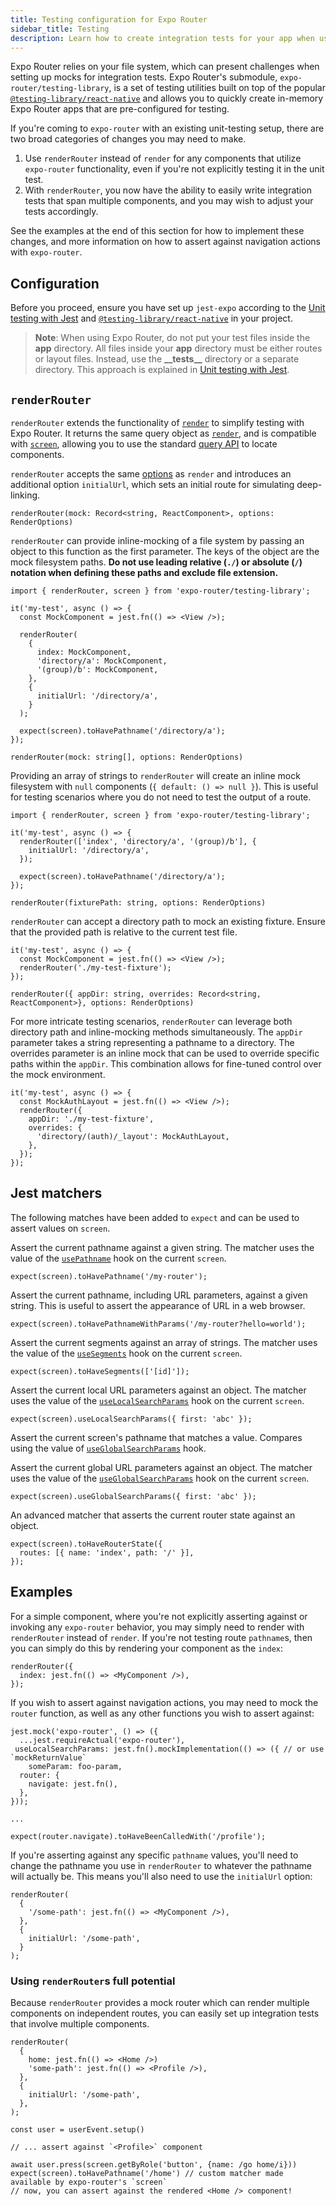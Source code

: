 ```yaml
---
title: Testing configuration for Expo Router
sidebar_title: Testing
description: Learn how to create integration tests for your app when using Expo Router.
---
```



Expo Router relies on your file system, which can present challenges when setting up mocks for integration tests. Expo Router's submodule, `expo-router/testing-library`, is a set of testing utilities built on top of the popular [`@testing-library/react-native`](https://callstack.github.io/react-native-testing-library/) and allows you to quickly create in-memory Expo Router apps that are pre-configured for testing.

If you're coming to `expo-router` with an existing unit-testing setup, there are two broad categories of changes you may need to make.

1. Use `renderRouter` instead of `render` for any components that utilize `expo-router` functionality, even if you're not explicitly testing it in the unit test.
2. With `renderRouter`, you now have the ability to easily write integration tests that span multiple components, and you may wish to adjust your tests accordingly.

See the examples at the end of this section for how to implement these changes, and more information on how to assert against navigation actions with `expo-router`.

## Configuration

Before you proceed, ensure you have set up `jest-expo` according to the [Unit testing with Jest](/develop/unit-testing/) and [`@testing-library/react-native`](https://callstack.github.io/react-native-testing-library/docs/start/quick-start) in your project.

> **Note**: When using Expo Router, do not put your test files inside the **app** directory. All files inside your **app** directory must be either routes or layout files. Instead, use the **\_\_tests\_\_** directory or a separate directory. This approach is explained in [Unit testing with Jest](/develop/unit-testing/#structure-your-tests).

## `renderRouter`

`renderRouter` extends the functionality of [`render`](https://callstack.github.io/react-native-testing-library/docs/api#render) to simplify testing with Expo Router. It returns the same query object as [`render`](https://callstack.github.io/react-native-testing-library/docs/api#render), and is compatible with [`screen`](https://callstack.github.io/react-native-testing-library/docs/api#screen), allowing you to use the standard [query API](https://callstack.github.io/react-native-testing-library/docs/api/queries) to locate components.

`renderRouter` accepts the same [options](https://callstack.github.io/react-native-testing-library/docs/api#render-options) as `render` and introduces an additional option `initialUrl`, which sets an initial route for simulating deep-linking.

<PaddedAPIBox header="Inline file system">

`renderRouter(mock: Record<string, ReactComponent>, options: RenderOptions)`

`renderRouter` can provide inline-mocking of a file system by passing an object to this function as the first parameter. The keys of the object are the mock filesystem paths. **Do not use leading relative (`./`) or absolute (`/`) notation when defining these paths and exclude file extension.**

```tsx app.test.tsx
import { renderRouter, screen } from 'expo-router/testing-library';

it('my-test', async () => {
  const MockComponent = jest.fn(() => <View />);

  renderRouter(
    {
      index: MockComponent,
      'directory/a': MockComponent,
      '(group)/b': MockComponent,
    },
    {
      initialUrl: '/directory/a',
    }
  );

  expect(screen).toHavePathname('/directory/a');
});
```

</PaddedAPIBox>

<PaddedAPIBox header="Inline file system with `null` components">

`renderRouter(mock: string[], options: RenderOptions)`

Providing an array of strings to `renderRouter` will create an inline mock filesystem with `null` components (`{ default: () => null }`). This is useful for testing scenarios where you do not need to test the output of a route.

```tsx app.test.tsx
import { renderRouter, screen } from 'expo-router/testing-library';

it('my-test', async () => {
  renderRouter(['index', 'directory/a', '(group)/b'], {
    initialUrl: '/directory/a',
  });

  expect(screen).toHavePathname('/directory/a');
});
```

</PaddedAPIBox>

<PaddedAPIBox header="Path to fixture">

`renderRouter(fixturePath: string, options: RenderOptions)`

`renderRouter` can accept a directory path to mock an existing fixture. Ensure that the provided path is relative to the current test file.

```tsx app.test.js
it('my-test', async () => {
  const MockComponent = jest.fn(() => <View />);
  renderRouter('./my-test-fixture');
});
```

</PaddedAPIBox>

<PaddedAPIBox header="Path to the fixture with overrides">

`renderRouter({ appDir: string, overrides: Record<string, ReactComponent>}, options: RenderOptions)`

For more intricate testing scenarios, `renderRouter` can leverage both directory path and inline-mocking methods simultaneously. The `appDir` parameter takes a string representing a pathname to a directory. The overrides parameter is an inline mock that can be used to override specific paths within the `appDir`. This combination allows for fine-tuned control over the mock environment.

```tsx app.test.js
it('my-test', async () => {
  const MockAuthLayout = jest.fn(() => <View />);
  renderRouter({
    appDir: './my-test-fixture',
    overrides: {
      'directory/(auth)/_layout': MockAuthLayout,
    },
  });
});
```

</PaddedAPIBox>

## Jest matchers

The following matches have been added to `expect` and can be used to assert values on `screen`.

<PaddedAPIBox header="toHavePathname()">

Assert the current pathname against a given string. The matcher uses the value of the [`usePathname`](/router/reference/hooks/#usepathname) hook on the current `screen`.

```tsx app.test.ts
expect(screen).toHavePathname('/my-router');
```

</PaddedAPIBox>

<PaddedAPIBox header="toHavePathnameWithParams()">

Assert the current pathname, including URL parameters, against a given string. This is useful to assert the appearance of URL in a web browser.

```tsx app.test.ts
expect(screen).toHavePathnameWithParams('/my-router?hello=world');
```

</PaddedAPIBox>

<PaddedAPIBox header="toHaveSegments()">

Assert the current segments against an array of strings. The matcher uses the value of the [`useSegments`](/router/reference/hooks/#usesegments) hook on the current `screen`.

```tsx app.test.ts
expect(screen).toHaveSegments(['[id]']);
```

</PaddedAPIBox>
<PaddedAPIBox header="useLocalSearchParams()">

Assert the current local URL parameters against an object. The matcher uses the value of the [`useLocalSearchParams`](/router/reference/hooks/#uselocalsearchparams) hook on the current `screen`.

```tsx app.test.ts
expect(screen).useLocalSearchParams({ first: 'abc' });
```

</PaddedAPIBox>
<PaddedAPIBox header="useGlobalSearchParams()">

Assert the current screen's pathname that matches a value. Compares using the value of [`useGlobalSearchParams`](/router/reference/hooks/#useglobalsearchparams) hook.

Assert the current global URL parameters against an object. The matcher uses the value of the [`useGlobalSearchParams`](/router/reference/hooks/#useglobalsearchparams) hook on the current `screen`.

```tsx app.test.ts
expect(screen).useGlobalSearchParams({ first: 'abc' });
```

</PaddedAPIBox>

<PaddedAPIBox header="toHaveRouterState()">

An advanced matcher that asserts the current router state against an object.

```tsx app.test.ts
expect(screen).toHaveRouterState({
  routes: [{ name: 'index', path: '/' }],
});
```

</PaddedAPIBox>

## Examples

For a simple component, where you're not explicitly asserting against or invoking any `expo-router` behavior, you may simply need to render with `renderRouter` instead of `render`. If you're not testing route `pathname`s, then you can simply do this by rendering your component as the `index`:

```tsx app.test.ts
renderRouter({
  index: jest.fn(() => <MyComponent />),
});
```

If you wish to assert against navigation actions, you may need to mock the `router` function, as well as any other functions you wish to assert against:

```tsx app.test.ts
jest.mock('expo-router', () => ({
  ...jest.requireActual('expo-router'),
 useLocalSearchParams: jest.fn().mockImplementation(() => ({ // or use `mockReturnValue`
    someParam: foo-param,
  router: {
    navigate: jest.fn(),
  },
}));

...

expect(router.navigate).toHaveBeenCalledWith('/profile');
```

If you're asserting against any specific `pathname` values, you'll need to change the pathname you use in `renderRouter` to whatever the pathname will actually be. This means you'll also need to use the `initialUrl` option:

```tsx app.test.ts
renderRouter(
  {
    '/some-path': jest.fn(() => <MyComponent />),
  },
  {
    initialUrl: '/some-path',
  }
);
```

### Using `renderRouter`s full potential

Because `renderRouter` provides a mock router which can render multiple components on independent routes, you can easily set up integration tests that involve multiple components.

```tsx app.test.ts
renderRouter(
  {
    home: jest.fn(() => <Home />)
    'some-path': jest.fn(() => <Profile />),
  },
  {
    initialUrl: '/some-path',
  },
);

const user = userEvent.setup()

// ... assert against `<Profile>` component

await user.press(screen.getByRole('button', {name: /go home/i}))
expect(screen).toHavePathname('/home') // custom matcher made available by expo-router's `screen`
// now, you can assert against the rendered <Home /> component!
```
